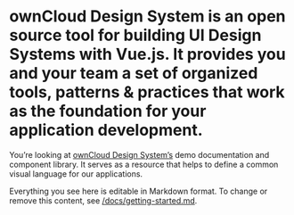 
<Meta title="Documentation/Getting Started" />

# ownCloud Design System is an open source tool for building UI Design Systems with Vue.js. It provides you and your team a set of organized tools, patterns & practices that work as the foundation for your application development.

You’re looking at [ownCloud Design System’s](https://owncloud.github.io/owncloud-design-system/) demo documentation and component library. It serves as a resource that helps to define a common visual language for our applications. 

Everything you see here is editable in Markdown format. To change or remove this content, see [/docs/getting-started.md](https://github.com/owncloud/owncloud-design-system/blob/master/docs/getting-started.md). 
